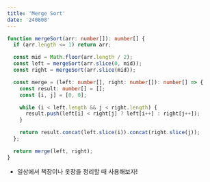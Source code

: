 ```yaml
---
title: 'Merge Sort'
date: '240608'
---
```


```typescript
function mergeSort(arr: number[]): number[] {
  if (arr.length <= 1) return arr;

  const mid = Math.floor(arr.length / 2);
  const left = mergeSort(arr.slice(0, mid));
  const right = mergeSort(arr.slice(mid));

  const merge = (left: number[], right: number[]): number[] => {
    const result: number[] = [];
    const [i, j] = [0, 0];

    while (i < left.length && j < right.length) {
      result.push(left[i] < right[j] ? left[i++] : right[j++]);
    }

    return result.concat(left.slice(i)).concat(right.slice(j));
  };

  return merge(left, right);
}
```

- 일상에서 책장이나 옷장을 정리할 때 사용해보자!
